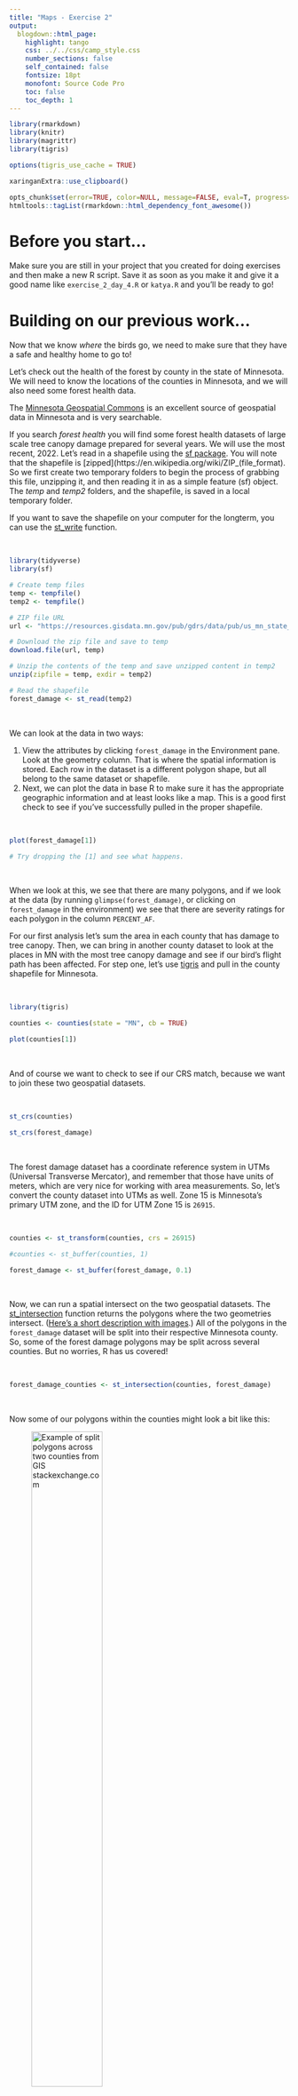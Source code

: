 ```yaml
---
title: "Maps - Exercise 2"
output: 
  blogdown::html_page: 
    highlight: tango
    css: ../../css/camp_style.css
    number_sections: false
    self_contained: false
    fontsize: 18pt
    monofont: Source Code Pro
    toc: false
    toc_depth: 1
---
```


<link rel="stylesheet" 
href="https://cdnjs.cloudflare.com/ajax/libs/font-awesome/6.4.2/css/all.min.css">


```r
library(rmarkdown)
library(knitr)
library(magrittr)
library(tigris)

options(tigris_use_cache = TRUE)

xaringanExtra::use_clipboard()

opts_chunk$set(error=TRUE, color=NULL, message=FALSE, eval=T, progress=F)
htmltools::tagList(rmarkdown::html_dependency_font_awesome())
```


# Before you start...

Make sure you are still in your project that you created for doing exercises and then make a new R script. Save it as soon as you make it and give it a good name like `exercise_2_day_4.R` or `katya.R` and you'll be ready to go!


# Building on our previous work...

Now that we know *where* the birds go, we need to make sure that they have a safe and healthy home to go to!

Let's check out the health of the forest by county in the state of Minnesota. We will need to know the locations of the counties in Minnesota, and we will also need some forest health data.

The [Minnesota Geospatial Commons](https://gisdata.mn.gov) is an excellent source of geospatial data in Minnesota and is very searchable.

If you search *forest health* you will find some forest health datasets of large scale tree canopy damage prepared for several years. We will use the most recent, 2022. Let's read in a shapefile using the [sf package](https://r-spatial.github.io/sf/). You will note that the shapefile is [zipped](https://en.wikipedia.org/wiki/ZIP_(file_format). So we first create two temporary folders to begin the process of grabbing this file, unzipping it, and then reading it in as a simple feature (sf) object. The *temp* and *temp2* folders, and the shapefile, is saved in a local temporary folder. 

If you want to save the shapefile on your computer for the longterm, you can use the [st_write](https://r-spatial.github.io/sf/reference/st_write.html) function.

<br>

```r
library(tidyverse)
library(sf)

# Create temp files
temp <- tempfile()
temp2 <- tempfile()

# ZIP file URL
url <- "https://resources.gisdata.mn.gov/pub/gdrs/data/pub/us_mn_state_dnr/env_forest_health_survey_2022/shp_env_forest_health_survey_2022.zip"

# Download the zip file and save to temp 
download.file(url, temp)

# Unzip the contents of the temp and save unzipped content in temp2
unzip(zipfile = temp, exdir = temp2)

# Read the shapefile
forest_damage <- st_read(temp2)
```

<br>

We can look at the data in two ways: 

1. View the attributes by clicking `forest_damage` in the Environment pane. Look at the geometry column. That is where the spatial information is stored. Each row in the dataset is a different polygon shape, but all belong to the same dataset or shapefile.
1. Next, we can plot the data in base R to make sure it has the appropriate geographic information and at least looks like a map. This is a good first check to see if you've successfully pulled in the proper shapefile.

<br>

```r
plot(forest_damage[1]) 

# Try dropping the [1] and see what happens.
```

<br>

When we look at this, we see that there are many polygons, and if we look at the data (by running `glimpse(forest_damage)`, or clicking on `forest_damage` in the environment) we see that there are severity ratings for each polygon in the column `PERCENT_AF`. 

For our first analysis let's sum the area in each county that has damage to tree canopy. Then, we can bring in another county dataset to look at the places in MN with the most tree canopy damage and see if our bird's flight path has been affected. For step one, let's use [tigris](https://cran.r-project.org/web/packages/tigris/readme/README.html) and pull in the county shapefile for Minnesota.

<br>

```r
library(tigris)

counties <- counties(state = "MN", cb = TRUE)
```

```r
plot(counties[1])
```

<br>

And of course we want to check to see if our CRS match, because we want to join these two geospatial datasets.

<br>

```r
st_crs(counties)

st_crs(forest_damage)
```

<br>

The forest damage dataset has a coordinate reference system in UTMs (Universal Transverse Mercator), and remember that those have units of meters, which are very nice for working with area measurements. So, let's convert the county dataset into UTMs as well. Zone 15 is Minnesota's primary UTM zone, and the ID for UTM Zone 15 is `26915`. 

<br>

```r
counties <- st_transform(counties, crs = 26915)
```


```r
#counties <- st_buffer(counties, 1)

forest_damage <- st_buffer(forest_damage, 0.1)
```

<br>

Now, we can run a spatial intersect on the two geospatial datasets. The [st_intersection](https://r-spatial.github.io/sf/reference/geos_binary_ops.html) function returns the polygons where the two geometries intersect. ([Here's a short description with images](https://stackoverflow.com/questions/62442150/why-use-st-intersection-rather-than-st-intersects).) All of the polygons in the `forest_damage` dataset will be split into their respective Minnesota county. So, some of the forest damage polygons may be split across several counties. But no worries, R has us covered!

<br>

```r
forest_damage_counties <- st_intersection(counties, forest_damage)
```

<br>

Now some of our polygons within the counties might look a bit like this:

![Example of split polygons across two counties from GIS stackexchange.com](https://i.stack.imgur.com/vLlAZ.jpg){width=55%}

<br>


### st_area

Next, we can calculate the area for each of the new split up `forest_damage` polygons. 

```r
forest_damage_counties <- forest_damage_counties %>%
                          mutate(damage_area = st_area(geometry))

```

<br>

Since we no longer need each individual polygon geometry, we can set the geometry of the dataset to NULL. This can help save some memory for R when working with large datasets.

<br>

```r
forest_damage_counties <- st_set_geometry(forest_damage_counties, NULL)
```

> Check the dataframe to see if the `geometry` column vanished. I hope so!

<br>

Now, we want to sum the damaged tree area within each county. This will be a throwback to our group_by and summarize work. We want our new summarized dataframe to have the following information: the total area in the polygon and the name of the county. 

<div class="quiz">

### <i class="fas fa-cookie-bite" style="color: gray;"></i> Sum up the damaged areas {-}
```r
source("../../insert_tabs.R")

tabs <- c("group_by and summarize", "Show hint", "Show code")

content <- c(Exercise = '<h4> We are going to sum the damaged areas within each county, returning the following information: the total area in the polygon and the name of the County. Call the summarized data `forest_damage_total`. </h4>

<br>',

show_hint = 'code_start

forest_damage_total <- forest_damage_counties %>%
  group_by(______) %>%
  summarise(total_damaged_area = __________)
  
  code_end',

show_code = 'code_start

forest_damage_total <- forest_damage_counties %>%
  group_by(NAME) %>%
  summarise(total_damaged_area = sum(damage_area, na.rm = T))
  
code_end')

tab_html <- add_tabs(tabs, content)

cat(paste0(tab_html, collapse = "\n"))
```
</div>

```r
forest_damage_total <- forest_damage_counties %>%
  group_by(NAME) %>%
  summarise(total_damaged_area = sum(damage_area, na.rm = T))
```

<br>

### Join tables

Now we need to join the summed forest damage data to the county spatial data so that we have the information we need to present the data as a map. We use `left_join` below to add the forest damage totals to the county polygons. The rows are joined based on where their county names match in their `NAME` columns. We'll cover joins in great detail next session, so consider this a preview teaser. 

<br>

```r
counties_forest_damage <- left_join(counties, forest_damage_total, by = "NAME")
```

<br>

### Should the missing values for damaged area be zero?

Now, we replace all missing values with zeroes. You always want to think a bit before replacing NULLs with zeroes. In this case, we have some information to justify that the missing values are where there was no forest canopy damage and so the forest canopy damage area would be zero (based on the reports used in this dataset). 

Sometimes a NULL means there is no information, which means that you don't know what the value is and you do not have adequate information for replacements.

<br>

```r
counties_forest_damage <- counties_forest_damage %>%
    mutate(total_damaged_area = replace_na(total_damaged_area, 0))
```

<br>

> Oh, right! Our area column has units attached and is not a simple number. We could convert the column to `as.numeric` or we can replace the NA values with a value that has units, such as `0 m^2`. Let's do that with the `units` package.

```r
library(units)

counties_forest_damage <- counties_forest_damage %>%
    mutate(total_damaged_area = replace_na(total_damaged_area, as_units(0, "m^2")))
```


<br>

Okay that was fun, but now let's drop the units entirely. They don't really play that nice with ggplot and leaflet. They're always like, just show me the raw numbers!

```r
# Drop the units
counties_forest_damage <- counties_forest_damage %>%
  mutate(total_damaged_area = as.numeric(total_damaged_area))
```

<br>

Finally we get to make a map. Remember, data prep is more than half the battle!

<div class="quiz">

### <i class="fas fa-cookie-bite" style="color: gray;"></i> Map it out {-}
```r
source("../../insert_tabs.R")

tabs <- c("Map using ggplot", "Show hint", "Show code")

content <- c(Exercise = '<h4> Make a map using `ggplot` and `geom_sf`. Remember to add good plot elements like titles and colors. Fun colors are very important. </h4>

<br>',

show_hint = '
What should you add to make this a more complete plot?
<br>

code_start

ggplot(data = ________, aes(fill = total_damaged_area)) +
  geom_sf()
  
  code_end',

show_code = 'code_start

ggplot(data = counties_forest_damage, aes(fill = total_damaged_area)) +
  geom_sf()+
  labs(title = "Total forest canopy area damage",
       subtitle = "Minnesota counties",
       x = "Longitude",
       y = "Latitude",
       caption = "Source: 2022 MN DNR Forest Health Survey") +
  scale_fill_viridis_c(name = "Total Damaged Area") +
  theme_minimal()
  
code_end')

tab_html <- add_tabs(tabs, content, "1ab")

cat(paste0(tab_html, collapse = "\n"))
```
</div>

<br>

Our bird originated in St. Paul, MN and it looks like there wasn't a lot of damaged forest canopy in Ramsey county. Of course, to get a better look we could make a map of just the SE counties, but that will have to wait.

**Happy spatial analysis friends!**


<br>

<i class="fa fa-cookie-bite"></i> 
<i class="fa fa-robot"></i> 
<i class="fa fa-cookie-bite"></i> 
